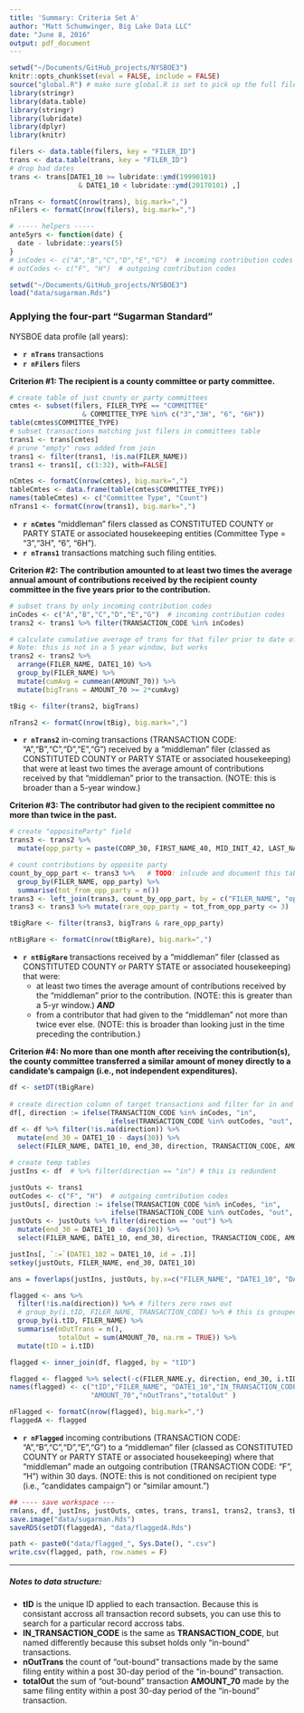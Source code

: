 ```yaml
---
title: 'Summary: Criteria Set A'
author: "Matt Schumwinger, Big Lake Data LLC"
date: "June 8, 2016"
output: pdf_document
---
```


```r
setwd("~/Documents/GitHub_projects/NYSBOE3")
knitr::opts_chunk$set(eval = FALSE, include = FALSE)
source("global.R") # make sure global.R is set to pick up the full file trans.Rds
library(stringr)
library(data.table)
library(stringr)
library(lubridate)
library(dplyr)
library(knitr)

filers <- data.table(filers, key = "FILER_ID")
trans <- data.table(trans, key = "FILER_ID")
# drop bad dates                                                                  TODO: see if these can be saved somehow
trans <- trans[DATE1_10 >= lubridate::ymd(19990101) 
                 & DATE1_10 < lubridate::ymd(20170101) ,]

nTrans <- formatC(nrow(trans), big.mark=",")
nFilers <- formatC(nrow(filers), big.mark=",")

# ----- helpers -----
ante5yrs <- function(date) {
  date - lubridate::years(5)
}
# inCodes <- c("A","B","C","D","E","G")  # incoming contribution codes
# outCodes <- c("F", "H")  # outgoing contribution codes
```

```r
setwd("~/Documents/GitHub_projects/NYSBOE3")
load("data/sugarman.Rds")
```

### Applying the four-part "Sugarman Standard"

NYSBOE data profile (all years):  

- **`r nTrans `** transactions
- **`r nFilers `** filers
  
**Criterion #1: The recipient is a county committee or party committee.**
```r
# create table of just county or party committees
cmtes <- subset(filers, FILER_TYPE == "COMMITTEE" 
                  & COMMITTEE_TYPE %in% c("3","3H", "6", "6H"))
table(cmtes$COMMITTEE_TYPE)
# subset transactions matching just filers in committees table
trans1 <- trans[cmtes] 
# prune "empty" rows added from join
trans1 <- filter(trans1, !is.na(FILER_NAME))
trans1 <- trans1[, c(1:32), with=FALSE]

nCmtes <- formatC(nrow(cmtes), big.mark=",")
tableCmtes <- data.frame(table(cmtes$COMMITTEE_TYPE))
names(tableCmtes) <- c("Committee Type", "Count")
nTrans1 <- formatC(nrow(trans1), big.mark=",") 
```

- **`r nCmtes `** "middleman" filers classed as CONSTITUTED COUNTY or PARTY STATE or associated housekeeping entities (Committee Type = "3","3H", "6", "6H"). 
- **`r nTrans1`** transactions matching such filing entities.

**Criterion #2: The contribution amounted to at least two times the average annual amount of contributions received by the recipient county committee in the five years prior to the contribution.** 
```r
# subset trans by only incoming contribution codes
inCodes <- c("A","B","C","D","E","G")  # incoming contribution codes
trans2 <- trans1 %>% filter(TRANSACTION_CODE %in% inCodes)

# calculate cumulative average of trans for that filer prior to date of trans
# Note: this is not in a 5 year window, but works
trans2 <- trans2 %>%
  arrange(FILER_NAME, DATE1_10) %>%
  group_by(FILER_NAME) %>%
  mutate(cumAvg = cummean(AMOUNT_70)) %>%
  mutate(bigTrans = AMOUNT_70 >= 2*cumAvg) 

tBig <- filter(trans2, bigTrans)

nTrans2 <- formatC(nrow(tBig), big.mark=",")
```

 - **`r nTrans2 `** in-coming transactions (TRANSACTION CODE: "A","B","C","D","E","G") received by a  "middleman" filer (classed as CONSTITUTED COUNTY or PARTY STATE or associated housekeeping) that were at least two times the average amount of contributions received by that "middleman" prior to the transaction. (NOTE: this is broader than a 5-year window.)

**Criterion #3: The contributor had given to the recipient committee no more than twice in the past.**
```r

# create "oppositeParty" field
trans3 <- trans2 %>%                                                            # TODO: condition this on time before contribution
  mutate(opp_party = paste(CORP_30, FIRST_NAME_40, MID_INIT_42, LAST_NAME_44)) 

# count contributions by opposite party
count_by_opp_part <- trans3 %>%   # TODO: inlcude and document this table in app
  group_by(FILER_NAME, opp_party) %>% 
  summarise(tot_from_opp_party = n())
trans3 <- left_join(trans3, count_by_opp_part, by = c("FILER_NAME", "opp_party")) 
trans3 <- trans3 %>% mutate(rare_opp_party = tot_from_opp_party <= 3)

tBigRare <- filter(trans3, bigTrans & rare_opp_party)

ntBigRare <- formatC(nrow(tBigRare), big.mark=",")
```

 - **`r ntBigRare `** transactions received by a "middleman" filer (classed as CONSTITUTED COUNTY or PARTY STATE or associated housekeeping) that were:  
    - at least two times the average amount of contributions received by the "middleman" prior to the contribution. (NOTE: this is greater than a 5-yr window.) ***AND***  
    - from a contributor that had given to the "middleman" not more than twice ever else. (NOTE: this is broader than looking just in the time preceding the contribution.)

**Criterion #4: No more than one month after receiving the contribution(s), the county committee transferred a similar amount of money directly to a candidate's campaign (i.e., not independent expenditures).**
```r

df <- setDT(tBigRare)                                                           
                                                                                
# create direction column of target transactions and filter for in and out
df[, direction := ifelse(TRANSACTION_CODE %in% inCodes, "in", 
                         ifelse(TRANSACTION_CODE %in% outCodes, "out", NA))]
df <- df %>% filter(!is.na(direction)) %>%
  mutate(end_30 = DATE1_10 - days(30)) %>%
  select(FILER_NAME, DATE1_10, end_30, direction, TRANSACTION_CODE, AMOUNT_70, tID)

# create temp tables
justIns <- df  # %>% filter(direction == "in") # this is redundent

justOuts <- trans1 
outCodes <- c("F", "H")  # outgoing contribution codes
justOuts[, direction := ifelse(TRANSACTION_CODE %in% inCodes, "in",               # TODO: refactor this to just dplyr for both df and trans1
                         ifelse(TRANSACTION_CODE %in% outCodes, "out", NA))]
justOuts <- justOuts %>% filter(direction == "out") %>% 
  mutate(end_30 = DATE1_10 - days(30)) %>%
  select(FILER_NAME, DATE1_10, end_30, direction, TRANSACTION_CODE, AMOUNT_70, tID)

justIns[, `:=`(DATE1_102 = DATE1_10, id = .I)]
setkey(justOuts, FILER_NAME, end_30, DATE1_10)

ans = foverlaps(justIns, justOuts, by.x=c("FILER_NAME", "DATE1_10", "DATE1_102"))[, DATE1_102 := NULL]

flagged <- ans %>% 
  filter(!is.na(direction)) %>% # filters zero rows out
  # group_by(i.tID, FILER_NAME, TRANSACTION_CODE) %>% # this is grouped by outgoing transaction type
  group_by(i.tID, FILER_NAME) %>%
  summarise(nOutTrans = n(),
            totalOut = sum(AMOUNT_70, na.rm = TRUE)) %>%
  mutate(tID = i.tID)

flagged <- inner_join(df, flagged, by = "tID")

flagged <- flagged %>% select(-c(FILER_NAME.y, direction, end_30, i.tID, DATE1_102, id))
names(flagged) <- c("tID","FILER_NAME", "DATE1_10","IN_TRANSACTION_CODE",
                    "AMOUNT_70","nOutTrans","totalOut" )

nFlagged <- formatC(nrow(flagged), big.mark=",")
flaggedA <- flagged
```

 - **`r nFlagged `** incoming contributions (TRANSACTION CODE: "A","B","C","D","E","G") to a "middleman" filer (classed as CONSTITUTED COUNTY or PARTY STATE or associated housekeeping) where that "middleman" made an outgoing contribution (TRANSACTION CODE: "F", "H") within 30 days. (NOTE: this is not conditioned on recipient type (i.e., "candidates campaign") or "similar amount.")

```r
## ---- save workspace ---
rm(ans, df, justIns, justOuts, cmtes, trans, trans1, trans2, trans3, tBig, tBigRare, flagged)
save.image("data/sugarman.Rds")
saveRDS(setDT(flaggedA), "data/flaggedA.Rds")

path <- paste0("data/flagged_", Sys.Date(), ".csv")
write.csv(flagged, path, row.names = F)

```
---------
##### Notes to data structure:  

- **tID** is the unique ID applied to each transaction. Because this is consistant accross all transaction record subsets, you can use this to search for a particular record accross tabs.
- **IN_TRANSACTION_CODE** is the same as **TRANSACTION_CODE**, but named differently because this subset holds only "in-bound" transactions.
- **nOutTrans** the count of "out-bound" transactions made by the same filing entity within a post 30-day period of the "in-bound" transaction.
- **totalOut** the sum of "out-bound" transaction **AMOUNT_70** made by the same filing entity within a post 30-day period of the "in-bound" transaction.
